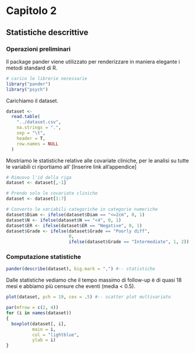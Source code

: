 # Capitolo 2
## Statistiche descrittive
### Operazioni preliminari

Il package pander viene utilizzato per renderizzare in maniera elegante i metodi standard di R.
```{r warning=FALSE}
# carico le librerie necessarie
library("pander")
library("psych")
```

Carichiamo il dataset.
```{r}
dataset <-
  read.table(
    "../dataset.csv",
    na.strings = ".",
    sep = "\t",
    header = T,
    row.names = NULL
  )
```

Mostriamo le statistiche relative alle covariate cliniche, per le analisi su tutte le variabili ci riportiamo all' [Inserire link all'appendice]
```{r}
# Rimuovo l'id della riga
dataset <- dataset[,-1]

# Prendo solo le covariate cliniche
dataset <- dataset[1:7]

# Converto le variabili categoriche in categorie numeriche
dataset$Diam <- ifelse(dataset$Diam == "<=2cm", 0, 1)
dataset$N <- ifelse(dataset$N == "<4", 0, 1)
dataset$ER <- ifelse(dataset$ER == "Negative", 0, 1)
dataset$Grade <- ifelse(dataset$Grade == "Poorly diff",
                        0,
                        ifelse(dataset$Grade == "Intermediate", 1, 2))
```

### Computazione statistiche

```{r}
pander(describe(dataset), big.mark = ",") #-- statistiche 
```
Dalle statistiche vediamo che il tempo massimo di follow-up è di quasi 18 mesi e abbiamo più censure che eventi (media < 0.5).
\newpage

```{r}
plot(dataset, pch = 19, cex = .5) #-- scatter plot multivariato
```
\newpage

```{r}
par(mfrow = c(2, 4))
for (i in names(dataset))
{
  boxplot(dataset[, i],
          main = i,
          col = "lightblue",
          ylab = i)
}
```